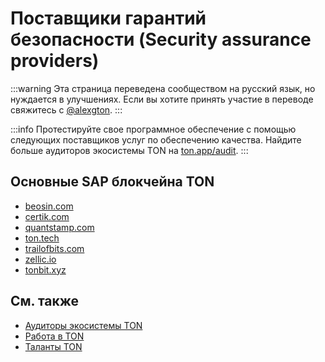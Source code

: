 
# Поставщики гарантий безопасности (Security assurance providers)

:::warning
Эта страница переведена сообществом на русский язык, но нуждается в улучшениях. Если вы хотите принять участие в переводе свяжитесь с [@alexgton](https://t.me/alexgton).
:::

:::info
Протестируйте свое программное обеспечение с помощью следующих поставщиков услуг по обеспечению качества.
Найдите больше аудиторов экосистемы TON на [ton.app/audit](https://ton.app/audit).
:::

## Основные SAP блокчейна TON

- [beosin.com](https://beosin.com/?lang=en-US)
- [certik.com](https://www.certik.com/)
- [quantstamp.com](https://quantstamp.com/)
- [ton.tech](https://ton.tech/)
- [trailofbits.com](https://www.trailofbits.com/)
- [zellic.io](https://www.zellic.io/)
- [tonbit.xyz](https://www.tonbit.xyz/)

## См. также

- [Аудиторы экосистемы TON](https://ton.app/audit)
- [Работа в TON](https://jobs.ton.org/jobs)
- [Таланты TON](https://ton.org/en/talents)
